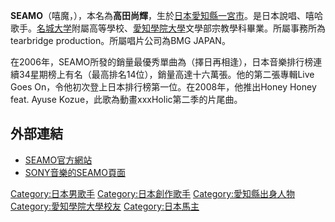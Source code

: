 {{blpsource|time=2010-10-16T23:31:22+00:00}}
'''SEAMO'''（嘻魔，{{bd|1975年|10月30日}}），本名為'''高田尚輝'''，生於[[日本|日本]][[愛知縣|愛知縣]][[一宮市|一宮市]]。是日本說唱、嘻哈歌手。[[名城大学|名城大学]]附屬高等學校、[[愛知學院大學|愛知學院大學]]文學部宗教學科畢業。所屬事務所為tearbridge production。所屬唱片公司為BMG JAPAN。

在2006年，SEAMO所發的銷量最優秀單曲為{{lang|ja|マタアイマショウ}}（擇日再相逢），日本音樂排行榜連續34星期榜上有名（最高排名14位），銷量高達十六萬張。他的第二張專輯Live Goes On，令他初次登上日本排行榜第一位。在2008年，他推出Honey Honey feat. Ayuse Kozue，此歌為動畫xxxHolic第二季的片尾曲。

==外部連結==
*[http://www.seamo.jp/ SEAMO官方網站]{{Wayback|url=http://www.seamo.jp/ |date=20101220115147 }}
*[http://www.sonymusic.co.jp/Music/Arch/ARI/SEAMO SONY音樂的SEAMO頁面]{{Wayback|url=http://www.sonymusic.co.jp/Music/Arch/ARI/SEAMO |date=20100821011333 }}

{{Authority control}}
{{DEFAULTSORT:SEAMO}}
[[Category:日本男歌手|Category:日本男歌手]]
[[Category:日本創作歌手|Category:日本創作歌手]]
[[Category:愛知縣出身人物|Category:愛知縣出身人物]]
[[Category:愛知學院大學校友|Category:愛知學院大學校友]]
[[Category:日本馬主|Category:日本馬主]]